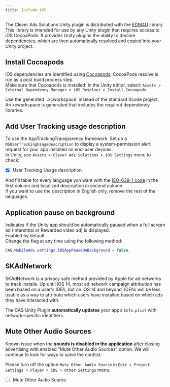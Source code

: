 ```yaml
---
title: Include iOS
---
```


The Clever Ads Solutions Unity plugin is distributed with the [EDM4U](https://github.com/googlesamples/unity-jar-resolver) library. This library is intended for use by any Unity plugin that requires access to iOS CocoaPods. It provides Unity plugins the ability to declare dependencies, which are then automatically resolved and copied into your Unity project.  

## Install Cocoapods
iOS dependencies are identified using  [Cocoapods](https://cocoapods.org). CocoaPods resolve is run as a post build process step.  
Make sure that Cocoapods is installed: 
In the Unity editor, select: `Assets > External Dependency Manager > iOS Resolver > Install Cocoapods`  

<Warning>  
Use the generated `.xcworkspace` instead of the standard Xcode project. An xcworkspace is generated that includes the required dependency libraries. 
</Warning>

## Add User Tracking usage description
To use the AppTrackingTransparency framework:
Set up a `NSUserTrackingUsageDescription` to display a system-permission alert request for your app installed on end-user devices.  
In Unity, use `Assets > Clever Ads Solutions > iOS Settings` menu to check:  
- [x] User Tracking Usage description  

And fill table for every language yon want with the [ISO-639-1 code](https://en.wikipedia.org/wiki/List_of_ISO_639-1_codes) in the first column and localized description in second column.  
If you want to use the description in English only, remove the rest of the languages.  

## Application pause on background
Indicates if the Unity app should be automatically paused when a full screen ad (Interstitial or Rewarded video ad) is displayed.  
Enabled by default.  
Change the flag at any time using the following method:
```c#
CAS.MobileAds.settings.iOSAppPauseOnBackground = false;
```

## SKAdNetwork
SKAdNetwork is a privacy safe method provided by Apple for ad networks to track installs. Up until iOS 14, most ad network campaign attribution has been based on a user's IDFA, but on iOS 14 and beyond, IDFAs will be less usable as a way to attribute which users have installed based on which ads they have interacted with.

The CAS Unity Plugin **automatically updates** your app’s `Info.plist` with network-specific identifiers.

## Mute Other Audio Sources
Known issue when the **sounds is disabled in the application** after closing advertising with enabled "Mute Other Audio Sources" option. We will continue to look for ways to solve the conflict.  

Please turn off the option `Mute Other Audio Source` in `Edit > Project Settings > Player > iOS > Other Settings` menu.  
- [ ] Mute Other Audio Source  
